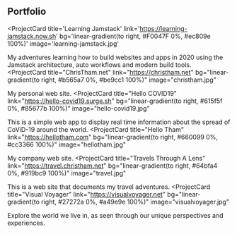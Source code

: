 ## Portfolio

<ProjectCard
  title='Learning Jamstack'
  link='https://learning-jamstack.now.sh'
  bg='linear-gradient(to right, #F0047F 0%, #ec809e 100%)'
  image='learning-jamstack.jpg'
>
  My adventures learning how to build websites and apps in 2020 using the Jamstack architecture, auto workflows and modern build
  tools.
</ProjectCard>
<ProjectCard
  title="ChrisTham.net"
  link="https://christham.net"
  bg="linear-gradient(to right, #b565a7 0%, #be9cc1 100%)"
  image="christham.jpg"
>
  My personal web site.
</ProjectCard>
<ProjectCard
  title="Hello COVID19"
  link="https://hello-covid19.surge.sh"
  bg="linear-gradient(to right, #615f5f 0%, #85677b 100%)"
  image="hello-covid19.jpg"
>
  This is a simple web app to display real time information about the spread of CoViD-19 around the world.
</ProjectCard>
<ProjectCard
  title="Hello Tham"
  link="https://hellotham.com"
  bg="linear-gradient(to right, #660099 0%, #cc3366 100%)"
  image="hellotham.jpg"
>
  My company web site.
</ProjectCard>
<ProjectCard
  title="Travels Through A Lens"
  link="https://travel.christham.net"
  bg="linear-gradient(to right, #64bfa4 0%, #919bc9 100%)"
  image="travel.jpg"
>
  This is a web site that documents my travel adventures.
</ProjectCard>
<ProjectCard
  title="Visual Voyager"
  link="https://visualvoyager.net"
  bg="linear-gradient(to right, #27272a 0%, #a49e9e 100%)"
  image="visualvoyager.jpg"
>
  Explore the world we live in, as seen through our unique perspectives and experiences.
</ProjectCard>
